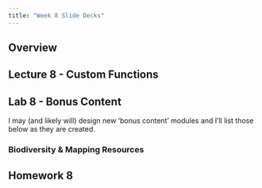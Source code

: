 ```yaml
---
title: "Week 8 Slide Decks"
---
```


## Overview



## Lecture 8 - Custom Functions



## Lab 8 - Bonus Content

I may (and likely will) design new 'bonus content' modules and I'll list those below as they are created.

### Biodiversity & Mapping Resources





## Homework 8


